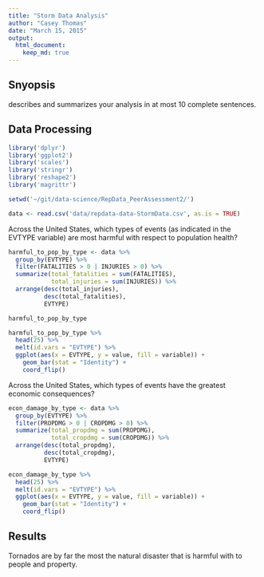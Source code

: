 ```yaml
---
title: "Storm Data Analysis"
author: "Casey Thomas"
date: "March 15, 2015"
output: 
  html_document:
    keep_md: true
---
```


## Snyopsis

describes and summarizes your analysis in at most 10 complete sentences.

## Data Processing
```r
library('dplyr')
library('ggplot2')
library('scales')
library('stringr')
library('reshape2')
library('magrittr')

setwd('~/git/data-science/RepData_PeerAssessment2/')

data <- read.csv('data/repdata-data-StormData.csv', as.is = TRUE)
```

Across the United States, which types of events (as indicated in the EVTYPE variable) are most harmful with respect to population health?

 
```r
harmful_to_pop_by_type <- data %>%
  group_by(EVTYPE) %>%
  filter(FATALITIES > 0 | INJURIES > 0) %>%
  summarize(total_fatalities = sum(FATALITIES),
            total_injuries = sum(INJURIES)) %>%
  arrange(desc(total_injuries),
          desc(total_fatalities),
          EVTYPE)

harmful_to_pop_by_type

harmful_to_pop_by_type %>%
  head(25) %>%
  melt(id.vars = "EVTYPE") %>%
  ggplot(aes(x = EVTYPE, y = value, fill = variable)) +
    geom_bar(stat = "Identity") +
    coord_flip()
```

Across the United States, which types of events have the greatest economic consequences?

```r
econ_damage_by_type <- data %>%
  group_by(EVTYPE) %>%
  filter(PROPDMG > 0 | CROPDMG > 0) %>%
  summarize(total_propdmg = sum(PROPDMG),
            total_cropdmg = sum(CROPDMG)) %>%
  arrange(desc(total_propdmg),
          desc(total_cropdmg),
          EVTYPE)

econ_damage_by_type %>%
  head(25) %>%
  melt(id.vars = "EVTYPE") %>%
  ggplot(aes(x = EVTYPE, y = value, fill = variable)) +
    geom_bar(stat = "Identity") +
    coord_flip()
```

## Results

Tornados are by far the most the natural disaster that is harmful with to people and property.

